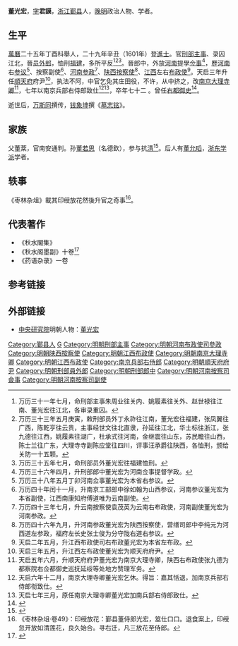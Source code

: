 {{明清人物信息框
| 姓名 = 董光宏
| 原名 =
| 圖片名稱 = 
| 圖片大小 = 220px
| 圖片說明 = 
| 最高職務 = 南京兵部右侍郎
| 最高散阶 = 
| 國家 = 大明
| 爵位 =
| 籍貫 = [[浙江|浙江]][[宁波府|宁波府]][[鄞县|鄞县]]
| 族裔 = 漢族
| 旗籍 = 
| 字號 = 字君謨
| 室名 = 
| 諡號 = 
| 出生日期 = 生年不詳
| 出生地點 = 
| 逝世日期 = 卒年不詳
| 逝世地點 = 
| 墓葬 =
| 配偶 =
| 親屬 = 
| 出身 = 
*萬曆二十五年丁酉科舉人
*萬曆二十九年辛丑科進士出身
| 經歷 = 
| 著作 =
}}

'''董光宏'''，[[表字|字]]'''君謨'''，[[浙江|浙江]][[鄞县|鄞县]]人，[[晚明|晚明]]政治人物、学者。

==生平==
[[萬曆|萬曆]]二十五年丁酉科舉人，二十九年辛丑（1601年）登[[進士|進士]]。官[[刑部|刑部]][[主事|主事]]、录囚江北，晉[[员外郎|员外郎]]，恤刑[[福建|福建]]，多所平反<ref>万历三十一年七月，命刑部主事朱周业往关内、姚履素往关外、赵世禄往江南、董光宏往江北，各审录重囚。</ref><ref>万历三十三年五月庚寅，敕刑部员外丁永祚往江南，董光宏往福建，张凤翼往广西，陈乾亨往云贵，主事经世文往北直隶，孙延往江北，华士标往浙江，张九德往江西，姚履素往湖广，杜承式往河南，金继震往山东，苏民瞻往山西，陈士兰往广东，大理寺寺副陈应堂往四川，评事汪承爵往陕西，各恤刑，颁给关防一十五颗。</ref><ref>万历三十五年七月，命刑部员外董光宏往福建恤刑。</ref>。晉郎中，外放[[河南|河南]]提學[[佥事|佥事]]<ref>万历三十六年四月，升刑部郎中董光宏为河南佥事提督学政。</ref>，歷[[河南|河南]]右[[参议|参议]]<ref>万历三十八年五月丁卯河南佥事董光宏为本省右参议。</ref>、按察副使<ref>万历四十年闰十一月，升南京工部郎中徐如翰为山西参议，河南参议董光宏为本省副使，江西南康知府傅道唯为云南副使。</ref>、[[河南|河南]][[参政|参政]]<ref>万历四十三年七月，升云南按察使袁茂英为云南右布政使，河南副使董光宏为河南参政。</ref>、[[陕西|陕西]][[按察使|按察使]]<ref>万历四十六年九月，升河南参政董光宏为陕西按察使，营缮司郎中李纯元为河西道左参政，福府左长史张士俊为分守陇右道右参议。</ref>、[[江西|江西]]左右[[布政使|布政使]]<ref>天启二年五月，升江西布政使司右布政董光宏为本省左布政。</ref>。天启三年升任[[順天府|順天府]]府尹<ref>天启三年五月，升江西左布政使董光宏为顺天府府尹。</ref>，执法不阿，中官乞免其庄田役，不许，从中挤之，改[[南京|南京]][[大理寺卿|大理寺卿]]<ref>天启五年六月，升顺天府府尹董光宏为南京大理寺卿，陕西右布政使张九德为都察院右佥都御史巡抚延绥等处地方赞理军务。</ref>，七年以南京兵部右侍郎致仕<ref>天启六年十二月，南京大理寺卿董光宏乞休。得旨：嘉其恬退，加南京兵部右侍郎衔致仕。</ref><ref>天启七年三月，原任南京大理寺卿董光宏加南兵部右侍郎致仕。</ref>，卒年七十二
。曾任[[右都御史|右都御史]]<ref>{{cite web |url=http://www.cnbsz.org.cn/szbook/view1.aspx?CategoryId=1302&Page_No=1096&maxPage=1118 |title=宁波市志外编 |accessdate=2014-07-09 |language=zh-CN |deadurl=yes |archiveurl=https://web.archive.org/web/20140714222209/http://www.cnbsz.org.cn/szbook/view1.aspx?CategoryId=1302&Page_No=1096&maxPage=1118 |archivedate=2014-07-14 }}</ref>。

逝世后，[[万斯同|万斯同]]撰传，[[钱象坤|钱象坤]]撰《[[墓志铭|墓志铭]]》。

==家族==
父董棻，官南安通判。孙[[董若思|董若思]]（名德欽），参与抗[[清|清]]<ref>{{cite web |url=http://www.elyoo.com/blog/user1/baokuilou/archives/2006/2932.html |title=宁波爆发“五君子翻城之役” |publisher=五君子翻城之役资料 |date=2006-10-02 |accessdate=2014-07-09 |language=zh-hans |deadurl=yes |archiveurl=https://web.archive.org/web/20140714183159/http://www.elyoo.com/blog/user1/baokuilou/archives/2006/2932.html |archivedate=2014-07-14 }}</ref>。后人有[[董允瑫|董允瑫]]，[[浙东学派|浙东学派]]学者。

== 轶事 ==
《枣林杂俎》載其印绶放花然後升官之奇事<ref>《枣林杂俎·卷49》：印绶放花：鄞县董侍郎光宏，筮仕口口。退食案上，印绶忽开放如清莲花，良久始合。寻右迁，凡三放花至侍郎。</ref>。

==代表著作==
* 《秋水閣集》
* 《秋水阁墨副》十卷<ref>{{cite web|url=http://www.kyxyz.net/zyk/tsg/qsskqs/main/2.%E5%8F%B2%E9%83%A8/13.%E7%9B%AE%E5%BD%95%E7%B1%BB/%E5%9B%9B%E5%BA%93%E5%85%A8%E4%B9%A6%C2%B7%E5%8F%B2%E9%83%A8%C2%B7%E7%9B%AE%E5%BD%95%E7%B1%BB%C2%B7%E5%8D%83%E9%A1%B7%E5%A0%82%E4%B9%A6%E7%9B%AE/028.htm|title=卷二十六|publisher=千顷堂书目|accessdate=2014-07-09|language=zh-CN}}{{dead link|date=2018年4月 |bot=InternetArchiveBot |fix-attempted=yes }}</ref>
* 《药语杂录》一卷

==参考链接==
{{reflist|2}}

==外部链接==
* [[中央研究院|中央研究院]]明朝人物：[https://web.archive.org/web/20140714143608/http://authority.ddbc.edu.tw/person/search.php?aid=A007592 董光宏]

{{董氏五先生}}
{{start box}}
{{s-off}}
{{succession box|[[姚士慎|姚士慎]]|[[畢懋良|畢懋良]]|[[明朝|明朝]][[順天府府尹列表|順天府府尹]]|<small>天啟三年（1623年）上任</small>}}
{{end box}}

{{萬曆二十九年辛丑科殿試金榜}}

{{Authority control}}

{{DEFAULTSORT:Dong董}}
[[Category:鄞县人|Category:鄞县人]]
[[Category:西城董氏|G]]
[[Category:明朝刑部主事|Category:明朝刑部主事]]
[[Category:明朝河南布政使司參政|Category:明朝河南布政使司參政]]
[[Category:明朝陕西按察使|Category:明朝陕西按察使]]
[[Category:明朝江西布政使|Category:明朝江西布政使]]
[[Category:明朝南京大理寺卿|Category:明朝南京大理寺卿]]
[[Category:明朝江西布政使|Category:明朝江西布政使]]
[[Category:南京兵部右侍郎|Category:南京兵部右侍郎]]
[[Category:明朝順天府府尹|Category:明朝順天府府尹]]
[[Category:明朝刑部員外郎|Category:明朝刑部員外郎]]
[[Category:明朝刑部郎中|Category:明朝刑部郎中]]
[[Category:明朝河南按察司僉事|Category:明朝河南按察司僉事]]
[[Category:明朝河南按察司副使|Category:明朝河南按察司副使]]